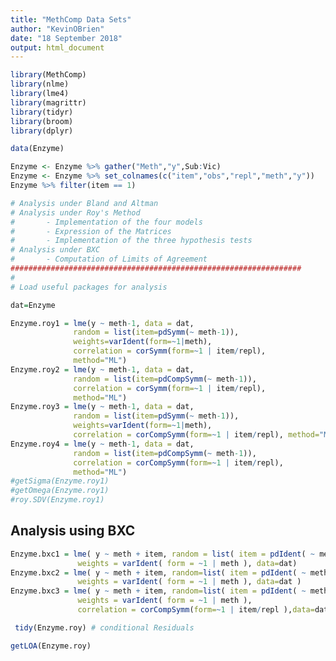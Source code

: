 ---
title: "MethComp Data Sets"
author: "KevinOBrien"
date: "18 September 2018"
output: html_document
---

```{r setup, include=FALSE}
library(MethComp)
library(nlme)
library(lme4)
library(magrittr)
library(tidyr)
library(broom)
library(dplyr)
```

```{r}
data(Enzyme)

Enzyme <- Enzyme %>% gather("Meth","y",Sub:Vic)
Enzyme <- Enzyme %>% set_colnames(c("item","obs","repl","meth","y"))
Enzyme %>% filter(item == 1)
```

```{r}
# Analysis under Bland and Altman
# Analysis under Roy's Method
#       - Implementation of the four models
#       - Expression of the Matrices
#       - Implementation of the three hypothesis tests        
# Analysis under BXC
#       - Computation of Limits of Agreement
#################################################################
#
# Load useful packages for analysis

```


```{r}

dat=Enzyme

Enzyme.roy1 = lme(y ~ meth-1, data = dat,
              random = list(item=pdSymm(~ meth-1)), 
              weights=varIdent(form=~1|meth),
              correlation = corSymm(form=~1 | item/repl), 
              method="ML")
Enzyme.roy2 = lme(y ~ meth-1, data = dat,
              random = list(item=pdCompSymm(~ meth-1)), 
              correlation = corSymm(form=~1 | item/repl), 
              method="ML")
Enzyme.roy3 = lme(y ~ meth-1, data = dat,
              random = list(item=pdSymm(~ meth-1)),
              weights=varIdent(form=~1|meth), 
              correlation = corCompSymm(form=~1 | item/repl), method="ML")
Enzyme.roy4 = lme(y ~ meth-1, data = dat,
              random = list(item=pdCompSymm(~ meth-1)), 
              correlation = corCompSymm(form=~1 | item/repl), 
              method="ML")
#getSigma(Enzyme.roy1)
#getOmega(Enzyme.roy1)
#roy.SDV(Enzyme.roy1)
```
## Analysis using BXC
```{r}
Enzyme.bxc1 = lme( y ~ meth + item, random = list( item = pdIdent( ~ meth-1 ) ), 
               weights = varIdent( form = ~1 | meth ), data=dat)
Enzyme.bxc2 = lme( y ~ meth + item, random=list( item = pdIdent( ~ meth-1 ), repl = ~1 ), 
               weights = varIdent( form = ~1 | meth ), data=dat )
Enzyme.bxc3 = lme( y ~ meth + item, random=list( item = pdIdent( ~ meth-1 ), repl = ~1 ),
               weights = varIdent( form = ~1 | meth ),
               correlation = corCompSymm(form=~1 | item/repl ),data=dat)

```

```{r}
 tidy(Enzyme.roy) # conditional Residuals 
```

```{r}
getLOA(Enzyme.roy) 
```
